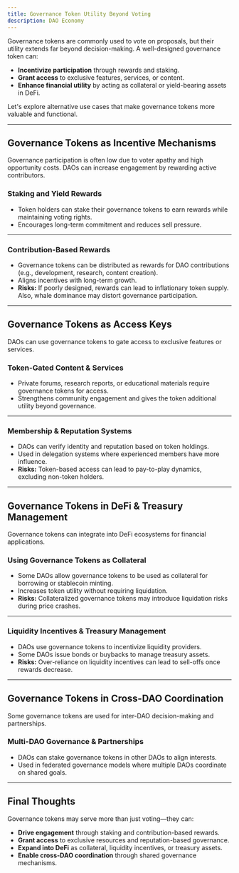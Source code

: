 ```yaml
---
title: Governance Token Utility Beyond Voting
description: DAO Economy
---
```


Governance tokens are commonly used to vote on proposals, but their utility extends far beyond decision-making. A well-designed governance token can:  
- **Incentivize participation** through rewards and staking.  
- **Grant access** to exclusive features, services, or content.  
- **Enhance financial utility** by acting as collateral or yield-bearing assets in DeFi.  

Let's explore alternative use cases that make governance tokens more valuable and functional.  

---

## Governance Tokens as Incentive Mechanisms  

Governance participation is often low due to voter apathy and high opportunity costs. DAOs can increase engagement by rewarding active contributors.  

### Staking and Yield Rewards  
- Token holders can stake their governance tokens to earn rewards while maintaining voting rights.  
- Encourages long-term commitment and reduces sell pressure.  

---

### Contribution-Based Rewards  
- Governance tokens can be distributed as rewards for DAO contributions (e.g., development, research, content creation).  
- Aligns incentives with long-term growth.  
- **Risks:** If poorly designed, rewards can lead to inflationary token supply. Also, whale dominance may distort governance participation.  

---

## Governance Tokens as Access Keys  

DAOs can use governance tokens to gate access to exclusive features or services.  

### Token-Gated Content & Services  
- Private forums, research reports, or educational materials require governance tokens for access.  
- Strengthens community engagement and gives the token additional utility beyond governance.  

---

### Membership & Reputation Systems  
- DAOs can verify identity and reputation based on token holdings.  
- Used in delegation systems where experienced members have more influence.  
- **Risks:** Token-based access can lead to pay-to-play dynamics, excluding non-token holders.  

---

## Governance Tokens in DeFi & Treasury Management  

Governance tokens can integrate into DeFi ecosystems for financial applications.  

### Using Governance Tokens as Collateral  
- Some DAOs allow governance tokens to be used as collateral for borrowing or stablecoin minting.  
- Increases token utility without requiring liquidation.  
- **Risks:** Collateralized governance tokens may introduce liquidation risks during price crashes.  

---

### Liquidity Incentives & Treasury Management  
- DAOs use governance tokens to incentivize liquidity providers.  
- Some DAOs issue bonds or buybacks to manage treasury assets.  
- **Risks:** Over-reliance on liquidity incentives can lead to sell-offs once rewards decrease.  

---

## Governance Tokens in Cross-DAO Coordination  

Some governance tokens are used for inter-DAO decision-making and partnerships.  

### Multi-DAO Governance & Partnerships  
- DAOs can stake governance tokens in other DAOs to align interests.  
- Used in federated governance models where multiple DAOs coordinate on shared goals.  

---

## Final Thoughts  

Governance tokens may serve more than just voting—they can:  
- **Drive engagement** through staking and contribution-based rewards.  
- **Grant access** to exclusive resources and reputation-based governance.  
- **Expand into DeFi** as collateral, liquidity incentives, or treasury assets.  
- **Enable cross-DAO coordination** through shared governance mechanisms.  

